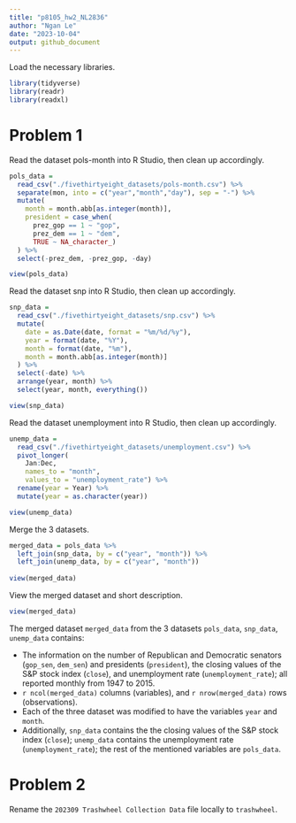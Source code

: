 ```yaml
---
title: "p8105_hw2_NL2836"
author: "Ngan Le"
date: "2023-10-04"
output: github_document
---
```


Load the necessary libraries. 

```r
library(tidyverse)
library(readr)
library(readxl)
```

# Problem 1 

Read the dataset pols-month into R Studio, then clean up accordingly.

```r
pols_data = 
  read_csv("./fivethirtyeight_datasets/pols-month.csv") %>% 
  separate(mon, into = c("year","month","day"), sep = "-") %>%
  mutate(
    month = month.abb[as.integer(month)],
    president = case_when(
      prez_gop == 1 ~ "gop",
      prez_dem == 1 ~ "dem",
      TRUE ~ NA_character_)
  ) %>% 
  select(-prez_dem, -prez_gop, -day)

view(pols_data)
```

Read the dataset snp into R Studio, then clean up accordingly.

```r
snp_data = 
  read_csv("./fivethirtyeight_datasets/snp.csv") %>% 
  mutate(
    date = as.Date(date, format = "%m/%d/%y"),
    year = format(date, "%Y"),
    month = format(date, "%m"),
    month = month.abb[as.integer(month)]
  ) %>%
  select(-date) %>%
  arrange(year, month) %>% 
  select(year, month, everything())

view(snp_data)
```

Read the dataset unemployment into R Studio, then clean up accordingly.

```r
unemp_data = 
  read_csv("./fivethirtyeight_datasets/unemployment.csv") %>% 
  pivot_longer(
    Jan:Dec,
    names_to = "month",
    values_to = "unemployment_rate") %>% 
  rename(year = Year) %>% 
  mutate(year = as.character(year))

view(unemp_data)
```

Merge the 3 datasets.

```r
merged_data = pols_data %>% 
  left_join(snp_data, by = c("year", "month")) %>% 
  left_join(unemp_data, by = c("year", "month"))
  
view(merged_data)
```

View the merged dataset and short description.

```r
view(merged_data)
```


The merged dataset `merged_data` from the 3 datasets `pols_data`, `snp_data`, `unemp_data` contains: 

- The information on the number of Republican and Democratic senators (`gop_sen`, `dem_sen`) and presidents (`president`), the closing values of the S&P stock index (`close`), and unemployment rate (`unemployment_rate`); all reported monthly from 1947 to 2015.
- `r ncol(merged_data)` columns (variables), and `r nrow(merged_data)` rows (observations).
- Each of the three dataset was modified to have the variables `year` and `month`.
- Additionally, `snp_data` contains the the closing values of the S&P stock index (`close`); `unemp_data` contains the unemployment rate (`unemployment_rate`); the rest of the mentioned variables are `pols_data`.


# Problem 2

Rename the `202309 Trashwheel Collection Data` file locally to `trashwheel`.



